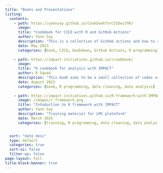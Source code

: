 ```yaml
---
title: "Books and Presentations"
listing:
  contents: 
    - path: https://yannsay.github.io/CookbookforCICDwithR/
      image:
      title: "Cookbook for CICD with R and GitHub Actions"
      author: Yann Say
      description: "This is a collection of GitHub actions and how to set them with usethis(version 2.1.6) that can be found here. When I thought necessary I have added a few additional steps, e.g. when using other services from GitHub or Codecov."
      date: May 2023
      categories: [book, CICD, bookdown, Github Actions, R programming]
      
    - path: https://impact-initiatives.github.io/rcookbook/
      image:
      title: "R cookbook for analysis with IMPACT"
      author: R Squad
      description: "This book aims to be a small collection of codes used across different missions. It contains examples of different problems you can face and offers guidance to solve them. The codes are not exhaustive but just examples. It was written collaboratively."
      date: August 2023
      categories: [book, R programming, data cleaning, data analysis]
      
    - path: https://impact-initiatives.github.io/R-framework-with-IMPACT---how-to-use-the-tools/
      image: /images/r_framework.png
      title: "Intoduction to R framework with IMPACT"
      author: Yann Say
      description: "Training material for LMS plateform"
      date: March 2025
      categories: [training, R programming, data cleaning, data analysis, data visualization, quarto, github actions, lms]


  sort: "date desc"
  type: default
  categories: true
  sort-ui: false
  filter-ui: false
page-layout: full
title-block-banner: true
---
```

